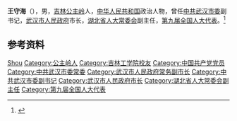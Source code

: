 {{Otheruses|other=名为王守海的其他人物|王守海}}

'''王守海'''（{{bd|1943年|3月|}}），男，[[吉林|吉林]][[公主岭|公主岭]]人，[[中华人民共和国|中华人民共和国]]政治人物，曾任[[中共武汉市委|中共武汉市委]]副书记，[[武汉市人民政府|武汉市人民政府]]市长，[[湖北省人大常委会|湖北省人大常委会]]副主任，[[第九届全国人大代表|第九届全国人大代表]]。<ref>{{Cite web|title=王守海|url=http://zt.cjn.cn/zt2009/wh60jl/sz/200908/t979888.htm|accessdate=2020-07-12|work=长江网|archiveurl=https://web.archive.org/web/20200712141533/http://zt.cjn.cn/zt2009/wh60jl/sz/200908/t979888.htm|archivedate=2020-07-12}}</ref>

== 参考资料 ==
{{reflist}}

{{中国人物小作品}}
{{武汉市市长}}

{{Authority control}}
{{DEFAULTSORT:Wang王}}
[[Category:王姓|Shou]]
[[Category:公主岭人|Category:公主岭人]]
[[Category:吉林工学院校友|Category:吉林工学院校友]]
[[Category:中国共产党党员|Category:中国共产党党员]]
[[Category:中共武汉市委常委|Category:中共武汉市委常委]]
[[Category:武汉市人民政府常务副市长|Category:武汉市人民政府常务副市长]]
[[Category:中共武汉市委副书记|Category:中共武汉市委副书记]]
[[Category:武汉市人民政府市长|Category:武汉市人民政府市长]]
[[Category:湖北省人大常委会副主任|Category:湖北省人大常委会副主任]]
[[Category:第九届全国人大代表|Category:第九届全国人大代表]]